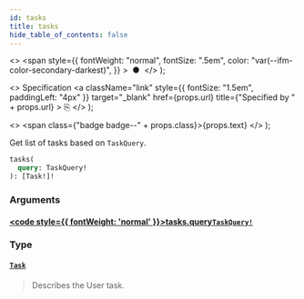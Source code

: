 ```yaml
---
id: tasks
title: tasks
hide_table_of_contents: false
---
```


  <>
    <span
      style={{
        fontWeight: "normal",
        fontSize: ".5em",
        color: "var(--ifm-color-secondary-darkest)",
      }}
    >
      &nbsp;●&nbsp;
    </span>
  </>
);

  <>
    Specification
    <a
      className="link"
      style={{ fontSize: "1.5em", paddingLeft: "4px" }}
      target="_blank"
      href={props.url}
      title={"Specified by " + props.url}
    >
      ⎘
    </a>
  </>
);

  <>
    <span class={"badge badge--" + props.class}>{props.text}</span>
  </>
);

Get list of tasks based on `TaskQuery`.

```graphql
tasks(
  query: TaskQuery!
): [Task!]!
```

### Arguments

#### [<code style={{ fontWeight: 'normal' }}>tasks.<b>query</b></code>](#)<Bullet />[`TaskQuery!`](../inputs/task-query.mdx) <Badge class="secondary" text="non-null"/> <Badge class="secondary" text="input"/>

>

### Type

#### [`Task`](../objects/task.mdx) <Badge class="secondary" text="object"/>

> Describes the User task.
